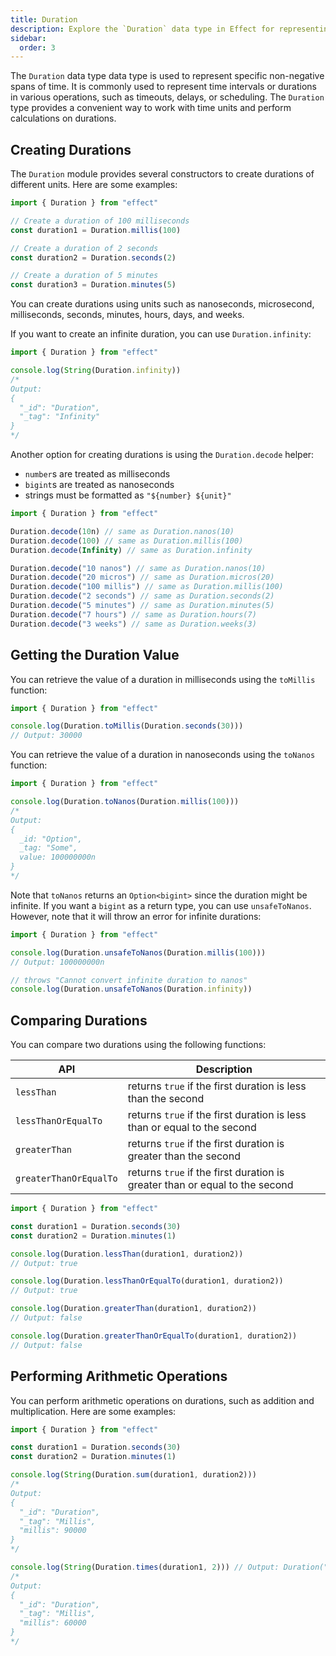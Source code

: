```yaml
---
title: Duration
description: Explore the `Duration` data type in Effect for representing non-negative spans of time. Learn to create durations with different units, including milliseconds, seconds, and minutes. Discover options for creating infinite durations and decoding values. Retrieve duration values in milliseconds or nanoseconds. Compare durations and perform arithmetic operations like addition and multiplication. Master the capabilities of the `Duration` module for efficient time handling in your applications.
sidebar:
  order: 3
---
```


The `Duration` data type data type is used to represent specific non-negative spans of time. It is commonly used to represent time intervals or durations in various operations, such as timeouts, delays, or scheduling. The `Duration` type provides a convenient way to work with time units and perform calculations on durations.

## Creating Durations

The `Duration` module provides several constructors to create durations of different units. Here are some examples:

```ts twoslash
import { Duration } from "effect"

// Create a duration of 100 milliseconds
const duration1 = Duration.millis(100)

// Create a duration of 2 seconds
const duration2 = Duration.seconds(2)

// Create a duration of 5 minutes
const duration3 = Duration.minutes(5)
```

You can create durations using units such as nanoseconds, microsecond, milliseconds, seconds, minutes, hours, days, and weeks.

If you want to create an infinite duration, you can use `Duration.infinity`:

```ts twoslash
import { Duration } from "effect"

console.log(String(Duration.infinity))
/*
Output:
{
  "_id": "Duration",
  "_tag": "Infinity"
}
*/
```

Another option for creating durations is using the `Duration.decode` helper:

- `number`s are treated as milliseconds
- `bigint`s are treated as nanoseconds
- strings must be formatted as `"${number} ${unit}"`

```ts twoslash
import { Duration } from "effect"

Duration.decode(10n) // same as Duration.nanos(10)
Duration.decode(100) // same as Duration.millis(100)
Duration.decode(Infinity) // same as Duration.infinity

Duration.decode("10 nanos") // same as Duration.nanos(10)
Duration.decode("20 micros") // same as Duration.micros(20)
Duration.decode("100 millis") // same as Duration.millis(100)
Duration.decode("2 seconds") // same as Duration.seconds(2)
Duration.decode("5 minutes") // same as Duration.minutes(5)
Duration.decode("7 hours") // same as Duration.hours(7)
Duration.decode("3 weeks") // same as Duration.weeks(3)
```

## Getting the Duration Value

You can retrieve the value of a duration in milliseconds using the `toMillis` function:

```ts twoslash
import { Duration } from "effect"

console.log(Duration.toMillis(Duration.seconds(30)))
// Output: 30000
```

You can retrieve the value of a duration in nanoseconds using the `toNanos` function:

```ts twoslash
import { Duration } from "effect"

console.log(Duration.toNanos(Duration.millis(100)))
/*
Output:
{
  _id: "Option",
  _tag: "Some",
  value: 100000000n
}
*/
```

Note that `toNanos` returns an `Option<bigint>` since the duration might be infinite. If you want a `bigint` as a return type, you can use `unsafeToNanos`. However, note that it will throw an error for infinite durations:

```ts twoslash
import { Duration } from "effect"

console.log(Duration.unsafeToNanos(Duration.millis(100)))
// Output: 100000000n

// throws "Cannot convert infinite duration to nanos"
console.log(Duration.unsafeToNanos(Duration.infinity))
```

## Comparing Durations

You can compare two durations using the following functions:

| **API**                | **Description**                                                             |
| ---------------------- | --------------------------------------------------------------------------- |
| `lessThan`             | returns `true` if the first duration is less than the second                |
| `lessThanOrEqualTo`    | returns `true` if the first duration is less than or equal to the second    |
| `greaterThan`          | returns `true` if the first duration is greater than the second             |
| `greaterThanOrEqualTo` | returns `true` if the first duration is greater than or equal to the second |

```ts twoslash
import { Duration } from "effect"

const duration1 = Duration.seconds(30)
const duration2 = Duration.minutes(1)

console.log(Duration.lessThan(duration1, duration2))
// Output: true

console.log(Duration.lessThanOrEqualTo(duration1, duration2))
// Output: true

console.log(Duration.greaterThan(duration1, duration2))
// Output: false

console.log(Duration.greaterThanOrEqualTo(duration1, duration2))
// Output: false
```

## Performing Arithmetic Operations

You can perform arithmetic operations on durations, such as addition and multiplication. Here are some examples:

```ts twoslash
import { Duration } from "effect"

const duration1 = Duration.seconds(30)
const duration2 = Duration.minutes(1)

console.log(String(Duration.sum(duration1, duration2)))
/*
Output:
{
  "_id": "Duration",
  "_tag": "Millis",
  "millis": 90000
}
*/

console.log(String(Duration.times(duration1, 2))) // Output: Duration("60000 millis")
/*
Output:
{
  "_id": "Duration",
  "_tag": "Millis",
  "millis": 60000
}
*/
```

